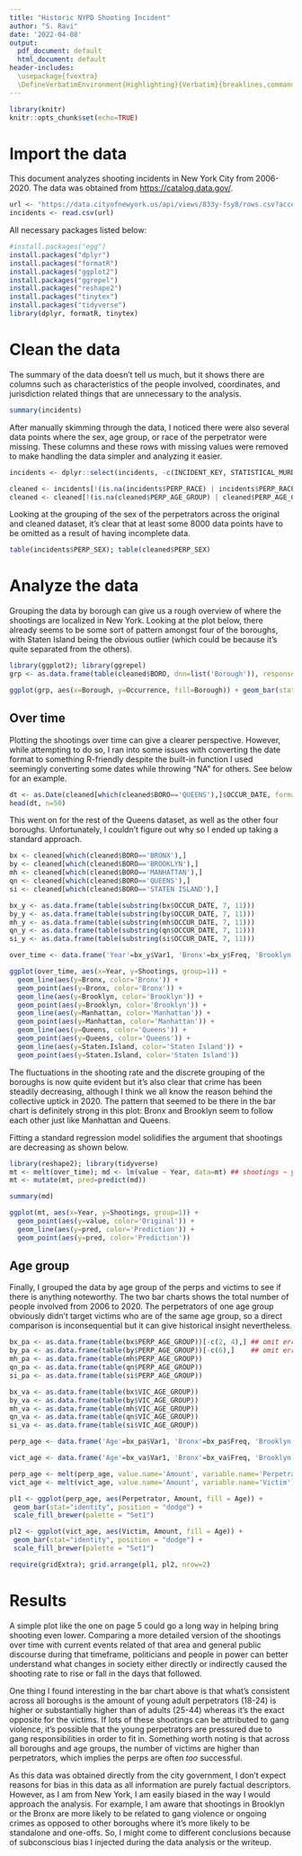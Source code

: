 ```yaml
---
title: "Historic NYPD Shooting Incident"
author: "S. Ravi"
date: '2022-04-08'
output:
  pdf_document: default
  html_document: default
header-includes:
  \usepackage{fvextra}
  \DefineVerbatimEnvironment{Highlighting}{Verbatim}{breaklines,commandchars=\\\{\}}
---
```


```r
library(knitr)
knitr::opts_chunk$set(echo=TRUE)
```

# Import the data

This document analyzes shooting incidents in New York City from 2006-2020. The data was obtained from <https://catalog.data.gov/>.
```r
url <- "https://data.cityofnewyork.us/api/views/833y-fsy8/rows.csv?accessType=DOWNLOAD" 
incidents <- read.csv(url)
```

All necessary packages listed below:
```r
#install.packages("egg")
install.packages("dplyr")
install.packages("formatR")
install.packages("ggplot2")
install.packages("ggrepel")
install.packages("reshape2")
install.packages("tinytex")
install.packages("tidyverse")
library(dplyr, formatR, tinytex)
```

# Clean the data

The summary of the data doesn't tell us much, but it shows there are columns such as characteristics of the people involved, coordinates, and jurisdiction related things that are unnecessary to the analysis.
```r
summary(incidents)
```

After manually skimming through the data, I noticed there were also several data points where the sex, age group, or race of the perpetrator were missing. These columns and these rows with missing values were removed to make handling the data simpler and analyzing it easier.
```r
incidents <- dplyr::select(incidents, -c(INCIDENT_KEY, STATISTICAL_MURDER_FLAG, JURISDICTION_CODE, PRECINCT, LOCATION_DESC, Latitude, Longitude, X_COORD_CD, Y_COORD_CD, Lon_Lat))

cleaned <- incidents[!(is.na(incidents$PERP_RACE) | incidents$PERP_RACE==""),]
cleaned <- cleaned[!(is.na(cleaned$PERP_AGE_GROUP) | cleaned$PERP_AGE_GROUP==""),]
```
Looking at the grouping of the sex of the perpetrators across the original and cleaned dataset, it's clear that at least some 8000 data points have to be omitted as a result of having incomplete data.
```r
table(incidents$PERP_SEX); table(cleaned$PERP_SEX)
```

# Analyze the data
Grouping the data by borough can give us a rough overview of where the shootings are localized in New York. Looking at the plot below, there already seems to be some sort of pattern amongst four of the boroughs, with Staten Island being the obvious outlier (which could be because it's quite separated from the others).
```r
library(ggplot2); library(ggrepel)
grp <- as.data.frame(table(cleaned$BORO, dnn=list('Borough')), responseName='Occurrence')

ggplot(grp, aes(x=Borough, y=Occurrence, fill=Borough)) + geom_bar(stat="identity") + geom_text_repel(data=grp, aes(label=Occurrence))
```

## Over time
Plotting the shootings over time can give a clearer perspective. However, while attempting to do so, I ran into some issues with converting the date format to something R-friendly despite the built-in function I used seemingly converting some dates while throwing "NA" for others. See below for an example.
```r
dt <- as.Date(cleaned[which(cleaned$BORO=='QUEENS'),]$OCCUR_DATE, format='%d/%m/%Y')
head(dt, n=50)
```

This went on for the rest of the Queens dataset, as well as the other four boroughs. Unfortunately, I couldn't figure out why so I ended up taking a standard approach. 
```r
bx <- cleaned[which(cleaned$BORO=='BRONX'),]
by <- cleaned[which(cleaned$BORO=='BROOKLYN'),]
mh <- cleaned[which(cleaned$BORO=='MANHATTAN'),]
qn <- cleaned[which(cleaned$BORO=='QUEENS'),]
si <- cleaned[which(cleaned$BORO=='STATEN ISLAND'),]

bx_y <- as.data.frame(table(substring(bx$OCCUR_DATE, 7, 11)))
by_y <- as.data.frame(table(substring(by$OCCUR_DATE, 7, 11)))
mh_y <- as.data.frame(table(substring(mh$OCCUR_DATE, 7, 11)))
qn_y <- as.data.frame(table(substring(qn$OCCUR_DATE, 7, 11)))
si_y <- as.data.frame(table(substring(si$OCCUR_DATE, 7, 11)))

over_time <- data.frame('Year'=bx_y$Var1, 'Bronx'=bx_y$Freq, 'Brooklyn'=by_y$Freq, 'Manhattan'=mh_y$Freq, 'Queens'=qn_y$Freq, 'Staten Island'=si_y$Freq)

ggplot(over_time, aes(x=Year, y=Shootings, group=1)) +
  geom_line(aes(y=Bronx, color='Bronx')) + 
  geom_point(aes(y=Bronx, color='Bronx')) +
  geom_line(aes(y=Brooklyn, color='Brooklyn')) + 
  geom_point(aes(y=Brooklyn, color='Brooklyn')) + 
  geom_line(aes(y=Manhattan, color='Manhattan')) + 
  geom_point(aes(y=Manhattan, color='Manhattan')) +
  geom_line(aes(y=Queens, color='Queens')) + 
  geom_point(aes(y=Queens, color='Queens')) +
  geom_line(aes(y=Staten.Island, color='Staten Island')) +
  geom_point(aes(y=Staten.Island, color='Staten Island'))
```

The fluctuations in the shooting rate and the discrete grouping of the boroughs is now quite evident but it's also clear that crime has been steadily decreasing, although I think we all know the reason behind the collective uptick in 2020. The pattern that seemed to be there in the bar chart is definitely strong in this plot: Bronx and Brooklyn seem to follow each other just like Manhattan and Queens. 

Fitting a standard regression model solidifies the argument that shootings are decreasing as shown below.

```r
library(reshape2); library(tidyverse)
mt <- melt(over_time); md <- lm(value ~ Year, data=mt) ## shootings ~ year
mt <- mutate(mt, pred=predict(md))

summary(md)

ggplot(mt, aes(x=Year, y=Shootings, group=1)) +
  geom_point(aes(y=value, color='Original')) +
  geom_line(aes(y=pred, color='Prediction')) + 
  geom_point(aes(y=pred, color='Prediction'))
```

## Age group
Finally, I grouped the data by age group of the perps and victims to see if there is anything noteworthy. The two bar charts shows the total number of people involved from 2006 to 2020. The perpetrators of one age group obviously didn’t target victims who are of the same age group, so a direct comparison is inconsequential but it can give historical insight nevertheless.
```r
bx_pa <- as.data.frame(table(bx$PERP_AGE_GROUP))[-c(2, 4),] ## omit erroneous datapoints
by_pa <- as.data.frame(table(by$PERP_AGE_GROUP))[-c(6),]    ## omit erroneous datapoint
mh_pa <- as.data.frame(table(mh$PERP_AGE_GROUP))
qn_pa <- as.data.frame(table(qn$PERP_AGE_GROUP))
si_pa <- as.data.frame(table(si$PERP_AGE_GROUP))

bx_va <- as.data.frame(table(bx$VIC_AGE_GROUP))
by_va <- as.data.frame(table(by$VIC_AGE_GROUP))
mh_va <- as.data.frame(table(mh$VIC_AGE_GROUP))
qn_va <- as.data.frame(table(qn$VIC_AGE_GROUP))
si_va <- as.data.frame(table(si$VIC_AGE_GROUP))

perp_age <- data.frame('Age'=bx_pa$Var1, 'Bronx'=bx_pa$Freq, 'Brooklyn'=by_pa$Freq, 'Manhattan'=mh_pa$Freq, 'Queens'=qn_pa$Freq, 'Staten Island'=si_pa$Freq)

vict_age <- data.frame('Age'=bx_va$Var1, 'Bronx'=bx_va$Freq, 'Brooklyn'=by_va$Freq, 'Manhattan'=mh_va$Freq, 'Queens'=qn_va$Freq, 'Staten Island'=si_va$Freq)

perp_age <- melt(perp_age, value.name='Amount', variable.name='Perpetrator')
vict_age <- melt(vict_age, value.name='Amount', variable.name='Victim')
```
```r
pl1 <- ggplot(perp_age, aes(Perpetrator, Amount, fill = Age)) + 
 geom_bar(stat="identity", position = "dodge") + 
 scale_fill_brewer(palette = "Set1")

pl2 <- ggplot(vict_age, aes(Victim, Amount, fill = Age)) + 
 geom_bar(stat="identity", position = "dodge") + 
 scale_fill_brewer(palette = "Set1")

require(gridExtra); grid.arrange(pl1, pl2, nrow=2)
```

# Results
A simple plot like the one on page 5 could go a long way in helping bring shooting even lower. Comparing a more detailed version of the shootings over time with current events related of that area and general public discourse during that timeframe, politicians and people in power can better understand what changes in society either directly or indirectly caused the shooting rate to rise or fall in the days that followed.

One thing I found interesting in the bar chart above is that what’s consistent across all boroughs is the amount of young adult perpetrators (18-24) is higher or substantially higher than of adults (25-44) whereas it’s the exact opposite for the victims. If lots of these shootings can be attributed to gang violence, it’s possible that the young perpetrators are pressured due to gang responsibilities in order to fit in. Something worth noting is that across all boroughs and age groups, the number of victims are higher than perpetrators, which implies the perps are often $too$ successful.

As this data was obtained directly from the city government, I don't expect reasons for bias in this data as all information are purely factual descriptors. However, as I am from New York, I am easily biased in the way I would approach the analysis. For example, I am aware that shootings in Brooklyn or the Bronx are more likely to be related to gang violence or ongoing crimes as opposed to other boroughs where it's more likely to be standalone and one-offs. So, I might come to different conclusions because of subconscious bias I injected during the data analysis or the writeup.
